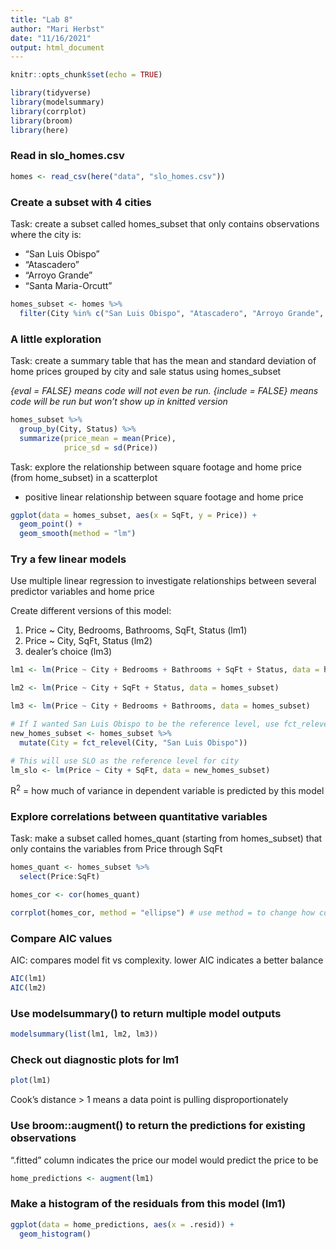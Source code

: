 ```yaml
---
title: "Lab 8"
author: "Mari Herbst"
date: "11/16/2021"
output: html_document
---
```


```r
knitr::opts_chunk$set(echo = TRUE)

library(tidyverse)
library(modelsummary)
library(corrplot)
library(broom)
library(here)
```

### Read in slo_homes.csv

```r
homes <- read_csv(here("data", "slo_homes.csv"))
```

### Create a subset with 4 cities

Task: create a subset called homes_subset that only contains observations where the city is:

- "San Luis Obispo"
- "Atascadero"
- "Arroyo Grande"
- "Santa Maria-Orcutt"

```r
homes_subset <- homes %>%
  filter(City %in% c("San Luis Obispo", "Atascadero", "Arroyo Grande", "Santa Maria-Orcutt"))
```

### A little exploration

Task: create a summary table that has the mean and standard deviation of home prices grouped by city and sale status using homes_subset

*{eval = FALSE} means code will not even be run. {include = FALSE} means code will be run but won't show up in knitted version*

```r
homes_subset %>%
  group_by(City, Status) %>%
  summarize(price_mean = mean(Price),
            price_sd = sd(Price))
```

Task: explore the relationship between square footage and home price (from home_subset) in a scatterplot

- positive linear relationship between square footage and home price

```r
ggplot(data = homes_subset, aes(x = SqFt, y = Price)) +
  geom_point() +
  geom_smooth(method = "lm")
```

### Try a few linear models

Use multiple linear regression to investigate relationships between several predictor variables and home price

Create different versions of this model:

1. Price ~ City, Bedrooms, Bathrooms, SqFt, Status (lm1)
2. Price ~ City, SqFt, Status (lm2)
3. dealer's choice (lm3)

```r
lm1 <- lm(Price ~ City + Bedrooms + Bathrooms + SqFt + Status, data = homes_subset)

lm2 <- lm(Price ~ City + SqFt + Status, data = homes_subset)

lm3 <- lm(Price ~ City + Bedrooms + Bathrooms, data = homes_subset)

# If I wanted San Luis Obispo to be the reference level, use fct_relevel to specify a new reference level
new_homes_subset <- homes_subset %>%
  mutate(City = fct_relevel(City, "San Luis Obispo"))

# This will use SLO as the reference level for city
lm_slo <- lm(Price ~ City + SqFt, data = new_homes_subset)
```

R$^2$ = how much of variance in dependent variable is predicted by this model

### Explore correlations between quantitative variables

Task: make a subset called homes_quant (starting from homes_subset) that only contains the variables from Price through SqFt

```r
homes_quant <- homes_subset %>%
  select(Price:SqFt)

homes_cor <- cor(homes_quant)

corrplot(homes_cor, method = "ellipse") # use method = to change how correlation is visualized
```

### Compare AIC values

AIC: compares model fit vs complexity. lower AIC indicates a better balance

```r
AIC(lm1)
AIC(lm2)
```

### Use modelsummary() to return multiple model outputs

```r
modelsummary(list(lm1, lm2, lm3))
```

### Check out diagnostic plots for lm1

```r
plot(lm1)
```

Cook's distance > 1 means a data point is pulling disproportionately

### Use broom::augment() to return the predictions for existing observations

".fitted" column indicates the price our model would predict the price to be

```r
home_predictions <- augment(lm1)
```

### Make a histogram of the residuals from this model (lm1)

```r
ggplot(data = home_predictions, aes(x = .resid)) +
  geom_histogram()
```

